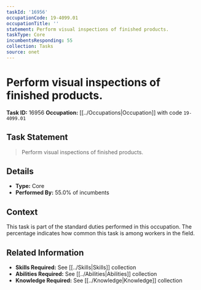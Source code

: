 ```yaml
---
taskId: '16956'
occupationCode: 19-4099.01
occupationTitle: ''
statement: Perform visual inspections of finished products.
taskType: Core
incumbentsResponding: 55
collection: Tasks
source: onet
---
```

# Perform visual inspections of finished products.

**Task ID:** 16956
**Occupation:** [[../Occupations|Occupation]] with code `19-4099.01`

## Task Statement

> Perform visual inspections of finished products.

## Details

- **Type:** Core
- **Performed By:** 55.0% of incumbents

## Context

This task is part of the standard duties performed in this occupation. The percentage indicates how common this task is among workers in the field.

## Related Information

- **Skills Required:** See [[../Skills|Skills]] collection
- **Abilities Required:** See [[../Abilities|Abilities]] collection
- **Knowledge Required:** See [[../Knowledge|Knowledge]] collection
